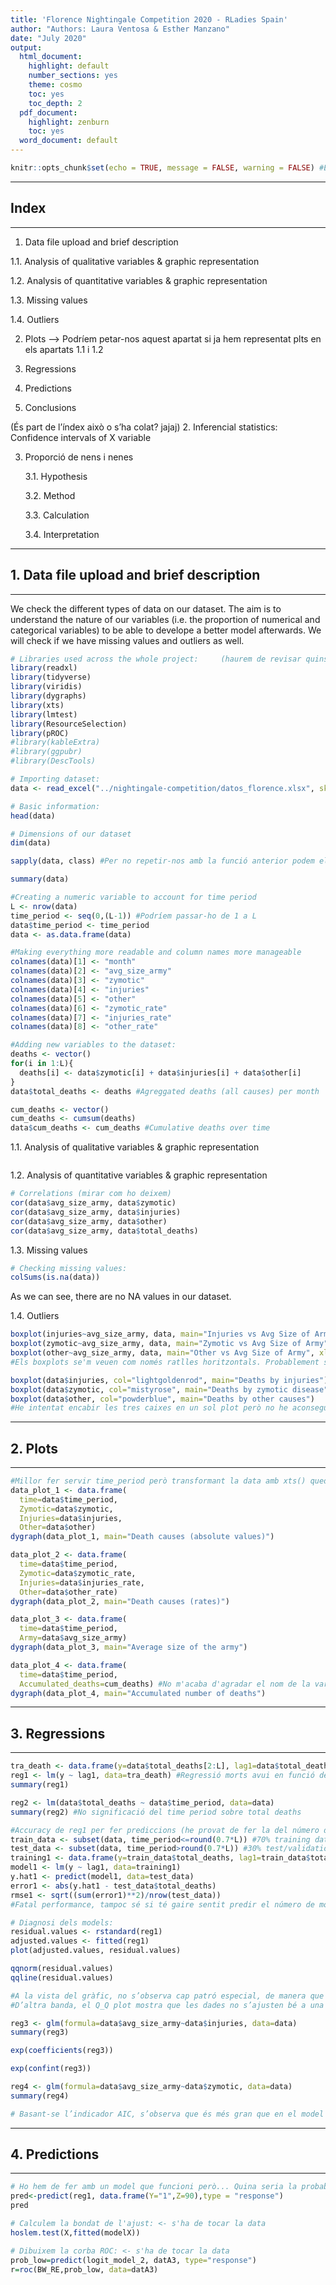 ```yaml
---
title: 'Florence Nightingale Competition 2020 - RLadies Spain'
author: "Authors: Laura Ventosa & Esther Manzano"
date: "July 2020"
output:
  html_document:
    highlight: default
    number_sections: yes
    theme: cosmo
    toc: yes
    toc_depth: 2
  pdf_document:
    highlight: zenburn
    toc: yes
  word_document: default
---
```

```r
knitr::opts_chunk$set(echo = TRUE, message = FALSE, warning = FALSE) #Escrivint en aquesta línia el que està entre parèntesis, aquestes opcions es converteixen en globals per tot els blocs de codi del document. Les deixo aquí i les esborro individualment de cada bloc perquè quedi més net
``` 


*****
## Index
*****

1. Data file upload and brief description

  1.1.  Analysis of qualitative variables & graphic representation

  1.2.  Analysis of quantitative variables & graphic representation

  1.3.  Missing values

  1.4.  Outliers
  
2. Plots --> Podríem petar-nos aquest apartat si ja hem representat plts en els apartats 1.1 i 1.2

3. Regressions

4. Predictions

5. Conclusions


(És part de l'índex això o s'ha colat? jajaj)
2. Inferencial statistics: Confidence intervals of X variable

3. Proporció de nens i nenes

	3.1.	Hypothesis

	3.2.	Method

	3.3.	Calculation
	
	3.4.  Interpretation


*****
## 1. Data file upload and brief description
*****

We check the different types of data on our dataset. The aim is to understand the nature of our variables (i.e. the proportion of numerical and categorical variables) to be able to develope a better model afterwards. We will check if we have missing values and outliers as well.
```r
# Libraries used across the whole project:     (haurem de revisar quins no fem servir al final i treure'ls)
library(readxl)
library(tidyverse)
library(viridis)
library(dygraphs)
library(xts) 
library(lmtest)
library(ResourceSelection)
library(pROC)
#library(kableExtra)
#library(ggpubr)
#library(DescTools)

# Importing dataset:
data <- read_excel("../nightingale-competition/datos_florence.xlsx", skip=1)
```
```r
# Basic information:
head(data)
```
```r
# Dimensions of our dataset
dim(data)
```
```r
sapply(data, class) #Per no repetir-nos amb la funció anterior podem eliminar eliminar str() i deixar sapply() que queda més net jajaja 
```
```r
summary(data)
```
```r
#Creating a numeric variable to account for time period
L <- nrow(data)
time_period <- seq(0,(L-1)) #Podríem passar-ho de 1 a L
data$time_period <- time_period
data <- as.data.frame(data)
```
```r
#Making everything more readable and column names more manageable
colnames(data)[1] <- "month"
colnames(data)[2] <- "avg_size_army"
colnames(data)[3] <- "zymotic"
colnames(data)[4] <- "injuries"
colnames(data)[5] <- "other"
colnames(data)[6] <- "zymotic_rate"
colnames(data)[7] <- "injuries_rate"
colnames(data)[8] <- "other_rate"
```
```r
#Adding new variables to the dataset:
deaths <- vector() 
for(i in 1:L){
  deaths[i] <- data$zymotic[i] + data$injuries[i] + data$other[i]
}
data$total_deaths <- deaths #Agreggated deaths (all causes) per month

cum_deaths <- vector()
cum_deaths <- cumsum(deaths)
data$cum_deaths <- cum_deaths #Cumulative deaths over time
```

1.1. Analysis of qualitative variables & graphic representation

```r

```

1.2. Analysis of quantitative variables & graphic representation

```r
# Correlations (mirar com ho deixem)
cor(data$avg_size_army, data$zymotic)  
cor(data$avg_size_army, data$injuries)
cor(data$avg_size_army, data$other)
cor(data$avg_size_army, data$total_deaths)
```

1.3. Missing values

```r
# Checking missing values:
colSums(is.na(data)) 
```
As we can see, there are no NA values in our dataset.

1.4. Outliers

```r
boxplot(injuries~avg_size_army, data, main="Injuries vs Avg Size of Army", xlab="Avg size of army", ylab="Deaths by injury")
boxplot(zymotic~avg_size_army, data, main="Zymotic vs Avg Size of Army", xlab="Avg size of army", ylab="Deaths by zymotic disease")
boxplot(other~avg_size_army, data, main="Other vs Avg Size of Army", xlab="Avg size of army", ylab="Deaths by other causes")
#Els boxplots se'm veuen com només ratlles horitzontals. Probablement sigui perquè avg_size_army no categoritza lo suficient. Millor així?:

boxplot(data$injuries, col="lightgoldenrod", main="Deaths by injuries")
boxplot(data$zymotic, col="mistyrose", main="Deaths by zymotic disease")
boxplot(data$other, col="powderblue", main="Deaths by other causes")
#He intentat encabir les tres caixes en un sol plot però no he aconseguit que quedessin quadrades les labels a l'eix horitzontal amb el nom de cada variable
```


*****
## 2. Plots
*****

```r
#Millor fer servir time_period però transformant la data amb xts() queda l'eix x amb dates al gràfic dinàmic
data_plot_1 <- data.frame(
  time=data$time_period, 
  Zymotic=data$zymotic, 
  Injuries=data$injuries,
  Other=data$other)
dygraph(data_plot_1, main="Death causes (absolute values)")

data_plot_2 <- data.frame(
  time=data$time_period,
  Zymotic=data$zymotic_rate, 
  Injuries=data$injuries_rate,
  Other=data$other_rate)
dygraph(data_plot_2, main="Death causes (rates)")

data_plot_3 <- data.frame(
  time=data$time_period,
  Army=data$avg_size_army)
dygraph(data_plot_3, main="Average size of the army")
```
```r
data_plot_4 <- data.frame(
  time=data$time_period,
  Accumulated_deaths=cum_deaths) #No m'acaba d'agradar el nom de la variable top-right. Millor data amb xts()?
dygraph(data_plot_4, main="Accumulated number of deaths")
```

*****
## 3. Regressions
*****

```r
tra_death <- data.frame(y=data$total_deaths[2:L], lag1=data$total_deaths[1:(L-1)]) 
reg1 <- lm(y ~ lag1, data=tra_death) #Regressió morts avui en funció de les morts d'ahir
summary(reg1)
```
```r
reg2 <- lm(data$total_deaths ~ data$time_period, data=data)
summary(reg2) #No significació del time period sobre total deaths
```
```r
#Accuracy de reg1 per fer prediccions (he provat de fer la del número de morts basant-me només en un lag d'aquesta mateixa variable per provar de fer-ne alguna)
train_data <- subset(data, time_period<=round(0.7*L)) #70% training data
test_data <- subset(data, time_period>round(0.7*L)) #30% test/validation data
training1 <- data.frame(y=train_data$total_deaths, lag1=train_data$total_deaths) 
model1 <- lm(y ~ lag1, data=training1)
y.hat1 <- predict(model1, data=test_data)
error1 <- abs(y.hat1 - test_data$total_deaths)
rmse1 <- sqrt((sum(error1)**2)/nrow(test_data)) 
#Fatal performance, tampoc sé si té gaire sentit predir el número de morts futures a partir de les del dia anterior, ens caldria algo amb més chicha
```
```r
# Diagnosi dels models:
residual.values <- rstandard(reg1) 
adjusted.values <- fitted(reg1) 
plot(adjusted.values, residual.values)
```
```r
qqnorm(residual.values) 
qqline(residual.values)

#A la vista del gràfic, no s’observa cap patró especial, de manera que tant la homocedasticitat com la linealitat resulten hipòtesis raonables.
#D’altra banda, el Q_Q plot mostra que les dades no s’ajusten bé a una normal.
```
```r
reg3 <- glm(formula=data$avg_size_army~data$injuries, data=data) 
summary(reg3)
```
```r
exp(coefficients(reg3))
```
```r
exp(confint(reg3))
```
```r
reg4 <- glm(formula=data$avg_size_army~data$zymotic, data=data) 
summary(reg4)
```
```r
# Basant-se l’indicador AIC, s’observa que és més gran que en el model anterior, de manera que NO hi ha una millora en l’ajust. PERQUÈ NI INJURIES NI ZYMOTIC SON FACTORS SIGNIFICATIUS DE ARMY SIZE?
```


*****
## 4. Predictions
*****

```r
# Ho hem de fer amb un model que funcioni però... Quina seria la probabilitat de X si Y és això i Z és això altre?
pred<-predict(reg1, data.frame(Y="1",Z=90),type = "response")
pred
```
```r
# Calculem la bondat de l'ajust: <- s'ha de tocar la data
hoslem.test(X,fitted(modelX))
```
```r
# Dibuixem la corba ROC: <- s'ha de tocar la data
prob_low=predict(logit_model_2, datA3, type="response")
r=roc(BW_RE,prob_low, data=datA3)
```